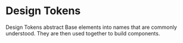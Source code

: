 
<Meta title="Guidelines/Design Tokens" />

# Design Tokens

Design Tokens abstract Base elements into names that are commonly understood. They are then used together to build components.

<TokenTables />

